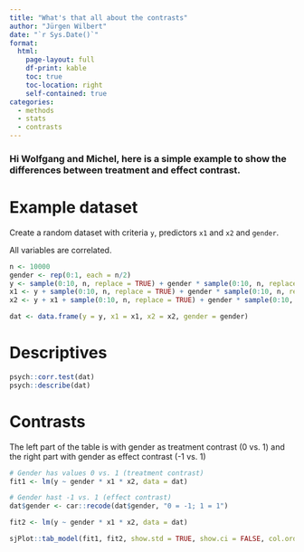 ```yaml
---
title: "What's that all about the contrasts"
author: "Jürgen Wilbert"
date: "`r Sys.Date()`"
format:
  html:
    page-layout: full
    df-print: kable
    toc: true
    toc-location: right
    self-contained: true
categories:
  - methods
  - stats
  - contrasts
---
```


### Hi Wolfgang and Michel, here is a simple example to show the differences between treatment and effect contrast.

# Example dataset

Create a random dataset with criteria `y`, predictors `x1` and `x2` and `gender`.

All variables are correlated.

```r
n <- 10000
gender <- rep(0:1, each = n/2)
y <- sample(0:10, n, replace = TRUE) + gender * sample(0:10, n, replace = TRUE)
x1 <- y + sample(0:10, n, replace = TRUE) + gender * sample(0:10, n, replace = TRUE)
x2 <- y + x1 + sample(0:10, n, replace = TRUE) + gender * sample(0:10, n, replace = TRUE)

dat <- data.frame(y = y, x1 = x1, x2 = x2, gender = gender)
```

# Descriptives

```r
psych::corr.test(dat)
psych::describe(dat)
```

# Contrasts

The left part of the table is with gender as treatment contrast (0 vs. 1) and the right part with gender as effect contrast (-1 vs. 1)

```r
# Gender has values 0 vs. 1 (treatment contrast)
fit1 <- lm(y ~ gender * x1 * x2, data = dat)

# Gender hast -1 vs. 1 (effect contrast)
dat$gender <- car::recode(dat$gender, "0 = -1; 1 = 1")

fit2 <- lm(y ~ gender * x1 * x2, data = dat)

sjPlot::tab_model(fit1, fit2, show.std = TRUE, show.ci = FALSE, col.order = c("est", "se", "std.est", "p"), digits = 4)
```


